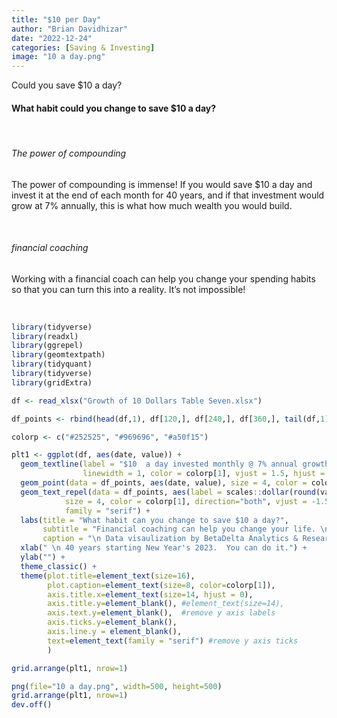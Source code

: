 ```yaml
---
title: "$10 per Day"
author: "Brian Davidhizar"
date: "2022-12-24"
categories: [Saving & Investing]
image: "10 a day.png"
---
```


Could you save $10 a day?

#### What habit could you change to save \$10 a day?

<br>

###### The power of compounding

The power of compounding is immense! If you would save \$10 a day and invest it at the end of each month for 40 years, and if that investment would grow at 7% annually, this is what how much wealth you would build.

<br>

###### financial coaching

Working with a financial coach can help you change your spending habits so that you can turn this into a reality. It's not impossible!

<br>

```r
library(tidyverse)
library(readxl)
library(ggrepel)
library(geomtextpath)
library(tidyquant)
library(tidyverse)
library(gridExtra)

df <- read_xlsx("Growth of 10 Dollars Table Seven.xlsx")

df_points <- rbind(head(df,1), df[120,], df[240,], df[360,], tail(df,1))

colorp <- c("#252525", "#969696", "#a50f15")

plt1 <- ggplot(df, aes(date, value)) + 
  geom_textline(label = "$10  a day invested monthly @ 7% annual growth.", 
                linewidth = 1, color = colorp[1], vjust = 1.5, hjust = 0.75, family = "serif", size = 5) +
  geom_point(data = df_points, aes(date, value), size = 4, color = colorp[3], family = "serif") +
  geom_text_repel(data = df_points, aes(label = scales::dollar(round(value,0))), 
            size = 4, color = colorp[1], direction="both", vjust = -1.5, hjust = 1.2, point.padding = 10, 
            family = "serif") + 
  labs(title = "What habit can you change to save $10 a day?",
       subtitle = "Financial coaching can help you change your life. \n7% annual return on investment is no guarantee, but totally doable.",
       caption = "\n Data visaulization by BetaDelta Analytics & Research") + 
  xlab(" \n 40 years starting New Year's 2023.  You can do it.") +
  ylab("") +
  theme_classic() +
  theme(plot.title=element_text(size=16),
        plot.caption=element_text(size=8, color=colorp[1]),
        axis.title.x=element_text(size=14, hjust = 0),
        axis.title.y=element_blank(), #element_text(size=14),
        axis.text.y=element_blank(),  #remove y axis labels
        axis.ticks.y=element_blank(),
        axis.line.y = element_blank(),
        text=element_text(family = "serif") #remove y axis ticks
        )

grid.arrange(plt1, nrow=1)

```

```r
png(file="10 a day.png", width=500, height=500)
grid.arrange(plt1, nrow=1)
dev.off()
```
